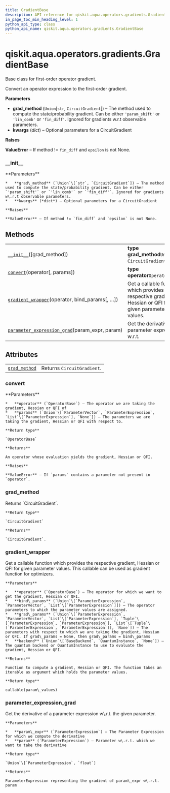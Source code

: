 ```yaml
---
title: GradientBase
description: API reference for qiskit.aqua.operators.gradients.GradientBase
in_page_toc_min_heading_level: 1
python_api_type: class
python_api_name: qiskit.aqua.operators.gradients.GradientBase
---
```


<span id="qiskit-aqua-operators-gradients-gradientbase" />

# qiskit.aqua.operators.gradients.GradientBase

<Class id="qiskit.aqua.operators.gradients.GradientBase" isDedicatedPage={true} github="https://github.com/qiskit-community/qiskit-aqua/tree/stable/0.8/qiskit/aqua/operators/gradients/gradient_base.py" signature="GradientBase(grad_method='param_shift', **kwargs)">
  Base class for first-order operator gradient.

  Convert an operator expression to the first-order gradient.

  **Parameters**

  *   **grad\_method** (`Union`\[`str`, `CircuitGradient`]) – The method used to compute the state/probability gradient. Can be either `'param_shift'` or `'lin_comb'` or `'fin_diff'`. Ignored for gradients w\.r.t observable parameters.
  *   **kwargs** (*dict*) – Optional parameters for a CircuitGradient

  **Raises**

  **ValueError** – If method != `fin_diff` and `epsilon` is not None.

  ### \_\_init\_\_

  <Function id="qiskit.aqua.operators.gradients.GradientBase.__init__" signature="__init__(grad_method='param_shift', **kwargs)">
    **Parameters**

    *   **grad\_method** (`Union`\[`str`, `CircuitGradient`]) – The method used to compute the state/probability gradient. Can be either `'param_shift'` or `'lin_comb'` or `'fin_diff'`. Ignored for gradients w\.r.t observable parameters.
    *   **kwargs** (*dict*) – Optional parameters for a CircuitGradient

    **Raises**

    **ValueError** – If method != `fin_diff` and `epsilon` is not None.
  </Function>

  ## Methods

  |                                                                                                                                                                                                     |                                                                                                            |
  | --------------------------------------------------------------------------------------------------------------------------------------------------------------------------------------------------- | ---------------------------------------------------------------------------------------------------------- |
  | [`__init__`](#qiskit.aqua.operators.gradients.GradientBase.__init__ "qiskit.aqua.operators.gradients.GradientBase.__init__")(\[grad\_method])                                                       | **type grad\_method**`Union`\[`str`, `CircuitGradient`]                                                    |
  | [`convert`](#qiskit.aqua.operators.gradients.GradientBase.convert "qiskit.aqua.operators.gradients.GradientBase.convert")(operator\[, params])                                                      | **type operator**`OperatorBase`                                                                            |
  | [`gradient_wrapper`](#qiskit.aqua.operators.gradients.GradientBase.gradient_wrapper "qiskit.aqua.operators.gradients.GradientBase.gradient_wrapper")(operator, bind\_params\[, …])                  | Get a callable function which provides the respective gradient, Hessian or QFI for given parameter values. |
  | [`parameter_expression_grad`](#qiskit.aqua.operators.gradients.GradientBase.parameter_expression_grad "qiskit.aqua.operators.gradients.GradientBase.parameter_expression_grad")(param\_expr, param) | Get the derivative of a parameter expression w\.r.t.                                                       |

  ## Attributes

  |                                                                                                                                       |                            |
  | ------------------------------------------------------------------------------------------------------------------------------------- | -------------------------- |
  | [`grad_method`](#qiskit.aqua.operators.gradients.GradientBase.grad_method "qiskit.aqua.operators.gradients.GradientBase.grad_method") | Returns `CircuitGradient`. |

  ### convert

  <Function id="qiskit.aqua.operators.gradients.GradientBase.convert" signature="abstract convert(operator, params=None)">
    **Parameters**

    *   **operator** (`OperatorBase`) – The operator we are taking the gradient, Hessian or QFI of
    *   **params** (`Union`\[`ParameterVector`, `ParameterExpression`, `List`\[`ParameterExpression`], `None`]) – The parameters we are taking the gradient, Hessian or QFI with respect to.

    **Return type**

    `OperatorBase`

    **Returns**

    An operator whose evaluation yields the gradient, Hessian or QFI.

    **Raises**

    **ValueError** – If `params` contains a parameter not present in `operator`.
  </Function>

  ### grad\_method

  <Function id="qiskit.aqua.operators.gradients.GradientBase.grad_method" signature="property grad_method">
    Returns `CircuitGradient`.

    **Return type**

    `CircuitGradient`

    **Returns**

    `CircuitGradient`.
  </Function>

  ### gradient\_wrapper

  <Function id="qiskit.aqua.operators.gradients.GradientBase.gradient_wrapper" signature="gradient_wrapper(operator, bind_params, grad_params=None, backend=None)">
    Get a callable function which provides the respective gradient, Hessian or QFI for given parameter values. This callable can be used as gradient function for optimizers.

    **Parameters**

    *   **operator** (`OperatorBase`) – The operator for which we want to get the gradient, Hessian or QFI.
    *   **bind\_params** (`Union`\[`ParameterExpression`, `ParameterVector`, `List`\[`ParameterExpression`]]) – The operator parameters to which the parameter values are assigned.
    *   **grad\_params** (`Union`\[`ParameterExpression`, `ParameterVector`, `List`\[`ParameterExpression`], `Tuple`\[`ParameterExpression`, `ParameterExpression`], `List`\[`Tuple`\[`ParameterExpression`, `ParameterExpression`]], `None`]) – The parameters with respect to which we are taking the gradient, Hessian or QFI. If grad\_params = None, then grad\_params = bind\_params
    *   **backend** (`Union`\[`BaseBackend`, `QuantumInstance`, `None`]) – The quantum backend or QuantumInstance to use to evaluate the gradient, Hessian or QFI.

    **Returns**

    Function to compute a gradient, Hessian or QFI. The function takes an iterable as argument which holds the parameter values.

    **Return type**

    callable(param\_values)
  </Function>

  ### parameter\_expression\_grad

  <Function id="qiskit.aqua.operators.gradients.GradientBase.parameter_expression_grad" signature="static parameter_expression_grad(param_expr, param)">
    Get the derivative of a parameter expression w\.r.t. the given parameter.

    **Parameters**

    *   **param\_expr** (`ParameterExpression`) – The Parameter Expression for which we compute the derivative
    *   **param** (`ParameterExpression`) – Parameter w\.r.t. which we want to take the derivative

    **Return type**

    `Union`\[`ParameterExpression`, `float`]

    **Returns**

    ParameterExpression representing the gradient of param\_expr w\.r.t. param
  </Function>
</Class>

